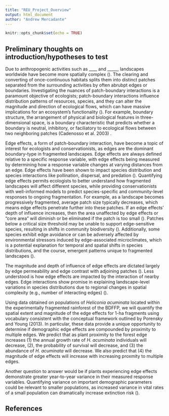 ```yaml
---
title: "REU_Project_Overview"
output: html_document
author: "Andrew Mercadante"
---
```


```r
knitr::opts_chunk$set(echo = TRUE)
```

## Preliminary thoughts on introduction/hypotheses to test

Due to anthropogenic activities such as ____ and _____, landscapes worldwide have become more spatially complex (). The clearing and converting of once-continuous habitats splits them into distinct patches separated from the surrounding activities by often abrubpt edges or boundaries. Investigating the nuances of patch-boundary interactions is a paramount objective of ecologists; patch-boundary interactions influence distribution patterns of resources, species, and they can alter the magnitude and direction of ecological flows, which can have massive implications for an ecosystem's functionality (). For example, boundary structure, the arrangement of physical and biological features in three-dimensional space, is a boundary characteristic that predicts whether a boundary is neutral, inhibitory, or faciliatory to ecological flows between two neighboring patches (Cadenosso et al. 2003) <!--# ERS: this seems like a useful definition, but I was expecting an example of changes in ecosystem function near edges.-->.

Edge effects, a form of patch-boundary interaction, have become a topic of interest for ecologists and conservationists, as edges are the dominant boundary-type in fragmented landscapes. Edge effects are always defined relative to a specific response variable, with edge effects being measured by determining how a response variable changes at varying distances from an edge. Edge effects have been shown to impact species distribution and species interactions like pollination, dispersal, and predation (). Quantifying edge effects permits ecologists to better understand how fragmented landscapes will affect different species, while providing conservationists with well-informed models to predict species-specific and community-level responses to ongoing fragmentation. For example, as a landscape becomes progressively fragmented, average patch size typically decreases, which means edge effects penetrate further into these patches. If an edge effects' depth of influence increases, then the area unaffected by edge effects or "core area" will diminish or be eliminated if the patch is too small (). Patches below a critical size threshold may be unable to support edge-sensitive species, resulting in shifts in community biodiversity (). Additionally, some species exhibit edge avoidance or can be adversely affected by environmental stressors induced by edge-associated microclimates, which is a potential explanation for temporal and spatial shifts in species distributions, and the course, emergent patterns unique to fragmented landscapes ().

The magnitude and depth of influence of edge effects are dictated largely by edge permeability and edge contrast with adjoining patches (). Less understood is how edge effects are impacted by the interaction of nearby edges. Edge interactions show promise in explaining landscape-level variations in species distributions due to regional changes in spatial complexity (e.g., number of interacting edges) ().

Using data obtained on populations of *Heliconia acuminata* located within the experimentally fragmented rainforest of the BDFFP, we will quantify the spatial extent and magnitude of the edge effects for 1-ha fragments using vocabulary consistent with the conceptual framework outlined by Porensky and Young (2013). In particular, these data provide a unique opportunity to determine if demographic edge effects are compounded by proximity to multiple edges. We predict that as plant proximity to the forest edge increases (1) the annual growth rate of *H. acuminata* individuals will decrease, (2), the probability of survival will decrease, and (3) the abundance of *H. acuminata* will decrease. We also predict that (4) the magnitude of edge effects will increase with increasing proxmity to multiple edges.  

Another question to answer would be if plants experiencing edge effects demonstrate greater year-to-year variance in their measured response variables. Quantifying variance on important demographic parameters could be relevant to smaller populations, as increased variance in vital rates of a small population can dramatically increase extinction risk ().

<!--# ERS: I like the idea of looking for edge effects on abundance/density, but I'm not sure about the methods for doing that. I encourage you to explore that on your own if you're interested, but I'm not sure how much I can help with that particular question. 

Things we do have data for that I think are important to test:
- What is the depth and magnitude of edge effects on different vital rates in fragments?
- Are there edge interactions? (i.e. effects of next-nearest edge)
- Does the depth and magnitude of edge effects vary by year? 

As a bonus:
- Can year-to-year variation be explained by time since clearing of the matrix? 
- Is year-to-year variation related to drought conditions?
-->

## References
